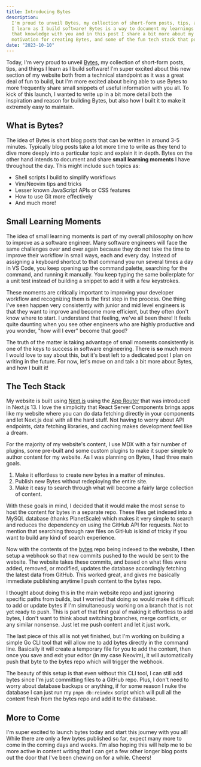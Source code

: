 ```yaml
---
title: Introducing Bytes
description:
  I'm proud to unveil Bytes, my collection of short-form posts, tips, and things
  I learn as I build software! Bytes is a way to document my learnings and share
  that knowledge with you and in this post I share a bit more about my
  motivation for creating Bytes, and some of the fun tech stack that powers it.
date: "2023-10-10"
---
```


Today, I'm very proud to unveil [Bytes](/bytes), my collection of short-form
posts, tips, and things I learn as I build software! I'm super excited about
this new section of my website both from a technical standpoint as it was a
great deal of fun to build, but I'm more excited about being able to use Bytes
to more frequently share small snippets of useful information with you all. To
kick of this launch, I wanted to write up in a bit more detail both the
inspiration and reason for building Bytes, but also how I built it to make it
extremely easy to maintain.

## What is Bytes?

The idea of Bytes is short blog posts that can be written in around 3-5 minutes.
Typically blog posts take a lot more time to write as they tend to dive more
deeply into a particular topic and explain it in depth. Bytes on the other hand
intends to document and share **small learning moments** I have throughout the
day. This might include such topics as:

- Shell scripts I build to simplify workflows
- Vim/Neovim tips and tricks
- Lesser known JavaScript APIs or CSS features
- How to use Git more effectively
- And much more!

## Small Learning Moments

The idea of small learning moments is part of my overall philosophy on how to
improve as a software engineer. Many software engineers will face the same
challenges over and over again because they do not take the time to improve
their workflow in small ways, each and every day. Instead of assigning a
keyboard shortcut to that command you run several times a day in VS Code, you
keep opening up the command palette, searching for the command, and running it
manually. You keep typing the same boilerplate for a unit test instead of
building a snippet to add it with a few keystrokes.

These moments are critically important to improving your developer workflow and
recognizing them is the first step in the process. One thing I've seen happen
very consistently with junior and mid level engineers is that they want to
improve and become more efficient, but they often don't know where to start. I
understand that feeling, we've all been there! It feels quite daunting when you
see other engineers who are highly productive and you wonder, "how will I ever"
become that good?

The truth of the matter is taking advantage of small moments consistently is one
of the keys to success in software engineering. There is **so** much more I
would love to say about this, but it's best left to a dedicated post I plan on
writing in the future. For now, let's move on and talk a bit more about Bytes,
and how I built it!

## The Tech Stack

My website is built using [Next.js](https://nextjs.org) using the
[App Router](https://nextjs.org/docs/app/building-your-application/routing) that
was introduced in Next.js 13. I love the simplicity that React Server Components
brings apps like my website where you can do data fetching directly in your
components and let Next.js deal with all the hard stuff. Not having to worry
about API endpoints, data fetching libraries, and caching makes development feel
like a dream.

For the majority of my website's content, I use MDX with a fair number of
plugins, some pre-built and some custom plugins to make it super simple to
author content for my website. As I was planning on Bytes, I had three main
goals.

1. Make it effortless to create new bytes in a matter of minutes.
1. Publish new Bytes without redeploying the entire site.
1. Make it easy to search through what will become a fairly large collection of
   content.

With these goals in mind, I decided that it would make the most sense to host
the content for bytes in a separate repo. These files get indexed into a MySQL
database (thanks PlanetScale) which makes it very simple to search and reduces
the dependency on using the GitHub API for requests. Not to mention that
searching through raw files on GitHub is kind of tricky if you want to build any
kind of search experience.

Now with the contents of the [bytes](https://github.com/mskelton/bytes) repo
being indexed to the website, I then setup a webhook so that new commits pushed
to the would be sent to the website. The website takes these commits, and based
on what files were added, removed, or modified, updates the database accordingly
fetching the latest data from GitHub. This worked great, and gives me basically
immediate publishing anytime I push content to the bytes repo.

I thought about doing this in the main website repo and just ignoring specific
paths from builds, but I worried that doing so would make it difficult to add or
update bytes if I'm simultaneously working on a branch that is not yet ready to
push. This is part of that first goal of making it effortless to add bytes, I
don't want to think about switching branches, merge conflicts, or any similar
nonsense. Just let me push content and let it just work.

The last piece of this all is not yet finished, but I'm working on building a
simple Go CLI tool that will allow me to add bytes directly in the command line.
Basically it will create a temporary file for you to add the content, then once
you save and exit your editor (in my case Neovim), it will automatically push
that byte to the bytes repo which will trigger the webhook.

The beauty of this setup is that even without this CLI tool, I can still add
bytes since I'm just committing files to a GitHub repo. Plus, I don't need to
worry about database backups or anything, if for some reason I nuke the database
I can just run my `pnpm db:reindex` script which will pull all the content fresh
from the bytes repo and add it to the database.

## More to Come

I'm super excited to launch bytes today and start this journey with you all!
While there are only a few bytes published so far, expect many more to come in
the coming days and weeks. I'm also hoping this will help me to be more active
in content writing that I can get a few other longer blog posts out the door
that I've been chewing on for a while. Cheers!
